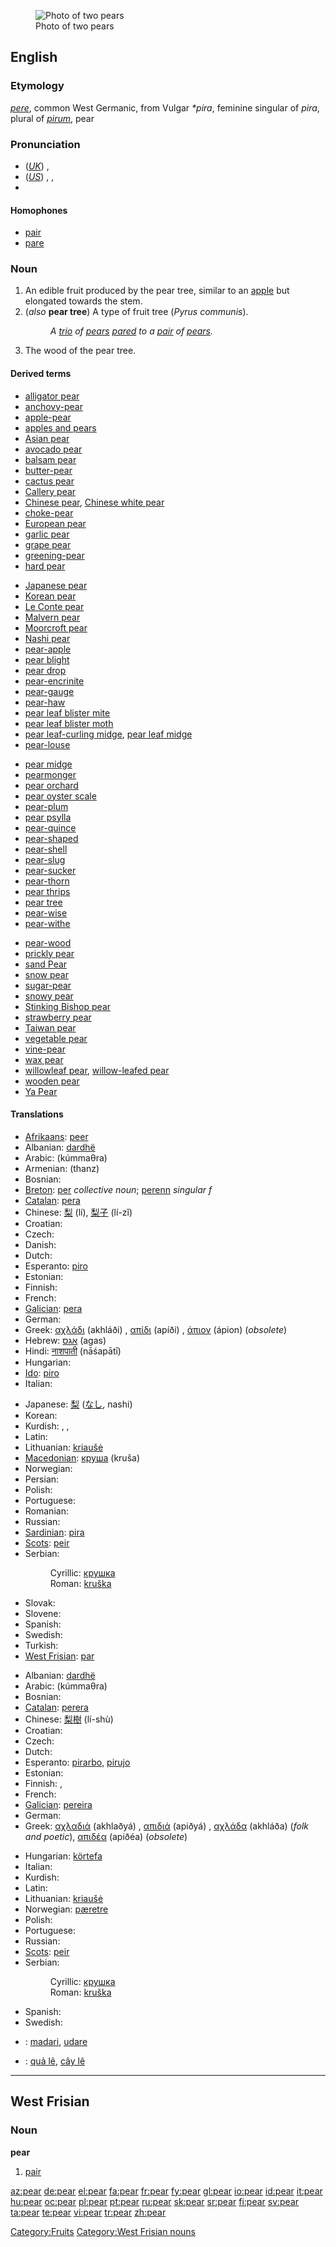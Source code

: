 {{wikipedia|dab=pear (disambiguation)|pear}}
[[Image:Pears.jpg|thumb|Photo of two pears]]
==English==

===Etymology===
{{OE.}} ''[[pere]]'', common West Germanic, from Vulgar {{L.}} ''*pira'', feminine singular of ''pira'', plural of ''[[pirum]]'', pear

===Pronunciation===
{{wikipedia}}
* (''[[Received Pronunciation|UK]]'') {{IPA|/pɛə/}}, {{SAMPA|/pE@/}}
* (''[[General American|US]]'') {{enPR|pâr}}, {{IPA|/pɛɹ/}}, {{SAMPA|/pEr\/}}
* {{audio|en-us-pear.ogg|Audio (US)}}

====Homophones====
{{commons}}
* [[pair]]
* [[pare]]

===Noun===
{{en-noun}}

# An edible fruit produced by the pear tree, similar to an [[apple]] but elongated towards the stem.
# (''also'' '''pear tree''') A type of fruit tree (''Pyrus communis'').
#: ''A [[trio]] of [[pear]]s [[pare]]d to a [[pair]] of [[pear]]s.''
# The wood of the pear tree.

====Derived terms====
{{rel-top4|Terms derived from ''pear''}}
* [[alligator pear]]
* [[anchovy-pear]]
* [[apple-pear]]
* [[apples and pears]]
* [[Asian pear]]
* [[avocado pear]]
* [[balsam pear]]
* [[butter-pear]]
* [[cactus pear]]
* [[Callery pear]]
* [[Chinese pear]], [[Chinese white pear]]
* [[choke-pear]]
* [[European pear]]
* [[garlic pear]]
* [[grape pear]]
* [[greening-pear]]
* [[hard pear]]
{{rel-mid4}}
* [[Japanese pear]]
* [[Korean pear]]
* [[Le Conte pear]]
* [[Malvern pear]]
* [[Moorcroft pear]]
* [[Nashi pear]]
* [[pear-apple]]
* [[pear blight]]
* [[pear drop]]
* [[pear-encrinite]]
* [[pear-gauge]]
* [[pear-haw]]
* [[pear leaf blister mite]]
* [[pear leaf blister moth]]
* [[pear leaf-curling midge]], [[pear leaf midge]]
* [[pear-louse]]
{{rel-mid4}}
* [[pear midge]]
* [[pearmonger]]
* [[pear orchard]]
* [[pear oyster scale]]
* [[pear-plum]]
* [[pear psylla]]
* [[pear-quince]]
* [[pear-shaped]]
* [[pear-shell]]
* [[pear-slug]]
* [[pear-sucker]]
* [[pear-thorn]]
* [[pear thrips]]
* [[pear tree]]
* [[pear-wise]]
* [[pear-withe]]
{{rel-mid4}}
* [[pear-wood]]
* [[prickly pear]]
* [[sand Pear]]
* [[snow pear]]
* [[sugar-pear]]
* [[snowy pear]]
* [[Stinking Bishop pear]]
* [[strawberry pear]]
* [[Taiwan pear]]
* [[vegetable pear]]
* [[vine-pear]]
* [[wax pear]]
* [[willowleaf pear]], [[willow-leafed pear]]
* [[wooden pear]]
* [[Ya Pear]]
{{rel-bottom}}

====Translations====
{{trans-top|fruit}}
* [[Afrikaans]]: [[peer]]
* Albanian: [[dardhë]] {{f}}
* Arabic: {{Arab|[[كمثرى|كُمّثْرَى]]}} (kúmmaθra) {{f}}
* Armenian: (thanz)
* Bosnian: {{t-|bs|kruška|f}}
* [[Breton]]: [[per]] ''collective noun''; [[perenn]] ''singular f''
* [[Catalan]]: [[pera]] {{f}}
* Chinese: [[梨]] (lí), [[梨子]] (lí-zǐ)
* Croatian: {{t-|hr|kruška|f}}
* Czech: {{t+|cs|hruška|f}}
* Danish: {{t+|da|pære}}
* Dutch: {{t+|nl|peer|f}}
* Esperanto: [[piro]]
* Estonian: {{t-|et|pirn}}
* Finnish: {{t+|fi|päärynä}}
* French: {{t+|fr|poire|f}}
* [[Galician]]: [[pera]] {{f}}
* German: {{t+|de|Birne|f}}
* Greek: [[αχλάδι]] (akhláði) {{n}}, [[απίδι]] (apíði) {{n}}, [[άπιον]] (ápion) {{n}} (''obsolete'')
* Hebrew: [[אגס]]  (agas)
* Hindi: [[नाशपाती]] (nāśapātī) {{f}}
* Hungarian: {{t+|hu|körte}}
* [[Ido]]: [[piro]]
* Italian: {{t+|it|pera|f}}
{{trans-mid}}
* Japanese: [[梨]] ([[なし]], nashi)
* Korean: {{t-|ko|서양배|sc=Hang}}
* Kurdish: {{t+|ku|hirmî|f}}, {{t+|ku|karçîn}}, {{t+|ku|هه‌رمێ|sc=KUchar}}
* Latin: {{t-|la|pirum|n}}
* Lithuanian: [[kriaušė]] {{f}}
* [[Macedonian]]: [[круша]] (kruša) {{f}}
* Norwegian: {{t-|no|pære|c}}
* Persian: {{t+|fa|گلابی|tr=golabi|sc=fa-Arab|xs=Persian}}
* Polish: {{t+|pl|gruszka|f}}
* Portuguese: {{t+|pt|pêra|f}}
* Romanian: {{t+|ro|pară|f}}
* Russian: {{t+|ru|груша|f|tr=gruša|sc=Cyrl}}
* [[Sardinian]]: [[pira]] {{f}}
* [[Scots]]: [[peir]]
* Serbian:
*: Cyrillic: [[крушка]] {{f}}
*: Roman: [[kruška]] {{f}}
* Slovak: {{t-|sk|hruška|f}}
* Slovene: {{t+|sl|hruška|f}}
* Spanish: {{t+|es|pera|f}}
* Swedish: {{t+|sv|päron|n}}
* Turkish: {{t+|tr|armut}}
* [[West Frisian]]: [[par]]
{{trans-bottom}}

{{trans-top|tree}}
* Albanian: [[dardhë]] {{f}}
* Arabic: {{Arab|[[كمثرى|كُمّثْرَى]]}} (kúmmaθra) {{f}}
* Bosnian: {{t-|bs|kruška|f}}
* [[Catalan]]: [[perera]] {{f}}
* Chinese: [[梨樹]] (lí-shù)
* Croatian: {{t-|hr|kruška|f}}
* Czech: {{t-|cs|hrušeň|f}}
* Dutch: {{t+|nl|perenboom|m}}
* Esperanto: [[pirarbo]], [[pirujo]]
* Estonian: {{t-|et|pirnipuu}}
* Finnish: {{t+|fi|päärynä}}, {{t+|fi|päärynäpuu}}
* French: {{t+|fr|poirier|m}}
* [[Galician]]: [[pereira]] {{f}}
* German: {{t+|de|Birnbaum|m}}
* Greek: [[αχλαδιά]] (akhlaðyá) {{f}}, [[απιδιά]] (apiðyá) {{f}}, [[αχλάδα]] (akhláða) {{f}} (''folk and poetic''), [[απιδέα]] (apiðéa) {{f}} (''obsolete'')
{{trans-mid}}
* Hungarian: [[körte]][[fa]]
* Italian: {{t+|it|pero|m}}
* Kurdish: {{KUchar|[[دار هه‌رمێ]]}}
* Latin: {{t-|la|pirus|m}}
* Lithuanian: [[kriaušė]] {{f}}
* Norwegian: [[pæretre]] {{n}}
* Polish: {{t-|pl|grusza|f}}
* Portuguese: {{t+|pt|pêra|f}}
* Russian: {{t+|ru|груша|f|tr=grúša|sc=Cyrl}}
* [[Scots]]: [[peir]]
* Serbian:
*: Cyrillic: [[крушка]] {{f}}
*: Roman: [[kruška]] {{f}}
* Spanish: {{t-|es|peral|m}}
* Swedish: {{t-|sv|päronträd}}
{{trans-bottom}}

{{checktrans-top}}
* {{ttbc|Basque}}: [[madari]], [[udare]]
* {{ttbc|Vietnamese}}: [[quả lê]], [[cây lê]]
{{trans-bottom}}

----

==West Frisian==

===Noun===
'''pear'''

# [[pair]]

[[Category:Fruits]]
[[Category:West Frisian nouns]]

[[az:pear]]
[[de:pear]]
[[el:pear]]
[[fa:pear]]
[[fr:pear]]
[[fy:pear]]
[[gl:pear]]
[[io:pear]]
[[id:pear]]
[[it:pear]]
[[hu:pear]]
[[oc:pear]]
[[pl:pear]]
[[pt:pear]]
[[ru:pear]]
[[sk:pear]]
[[sr:pear]]
[[fi:pear]]
[[sv:pear]]
[[ta:pear]]
[[te:pear]]
[[vi:pear]]
[[tr:pear]]
[[zh:pear]]